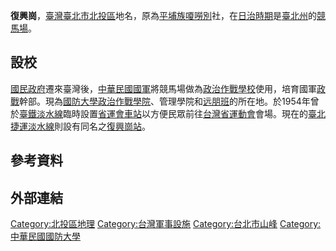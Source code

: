 {{Unreferenced|time=2020-07-30T21:43:42+00:00}}
{{Infobox Mountain
| 名稱 = 復興崗
| 照片 = 
| 照片說明 = 
| 海拔 = 
| 位置 = {{ROC-TW}}[[臺北市|臺北市]]
| 山脈 = [[大屯山|大屯山]]
| 相對高度 = 
| 座標 = 
| 地形圖 = 
| 類別 = 
| 年齡 = 
| 最近喷发 = 
| 首次登頂 =
| 攀登路線 =
}}
'''復興崗'''，[[臺灣|臺灣]][[臺北市|臺北市]][[北投區|北投區]]地名，原為[[平埔族|平埔族]][[嗄嘮別|嗄嘮別]]社，在[[臺灣日治時期|日治時期]]是[[臺北州|臺北州]]的[[賽馬場|競馬場]]。

== 設校 ==
[[國民政府|國民政府]]遷來臺灣後，[[中華民國國軍|中華民國國軍]]將競馬場做為[[政治作戰學校|政治作戰學校]]使用，培育國軍[[中華民國政戰|政戰]]幹部。現為[[國防大學_(中華民國)|國防大學]][[政治作戰學院|政治作戰學院]]、管理學院和[[远朋班|远朋班]]的所在地。於1954年曾於[[臺鐵淡水線|臺鐵淡水線]]臨時設置[[省運會車站|省運會車站]]以方便民眾前往[[台灣省運動會|台灣省運動會]]會場。現在的[[臺北捷運|臺北捷運]][[淡水線|淡水線]]則設有同名之[[復興崗站|復興崗站]]。

==參考資料==
{{reflist}}

==外部連結==


[[Category:北投區地理|Category:北投區地理]]
[[Category:台灣軍事設施|Category:台灣軍事設施]]
[[Category:台北市山峰|Category:台北市山峰]]
[[Category:中華民國國防大學|Category:中華民國國防大學]]

{{tw-geo-stub}}